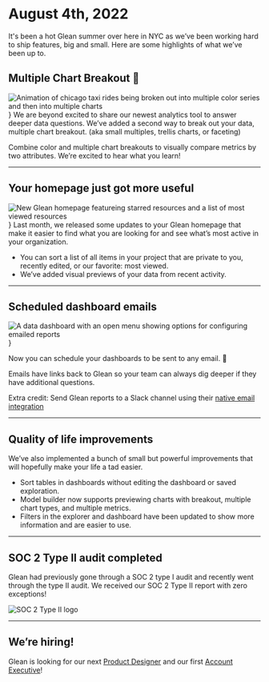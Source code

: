 # August 4th, 2022

It's been a hot Glean summer over here in NYC as we’ve been working hard to ship features, big and small. Here are some highlights of what we’ve been up to.

## Multiple Chart Breakout 🎉

<img
  src="/product_updates/220803_trellis.gif"
  alt="Animation of chicago taxi rides being broken out into multiple color series and then into multiple charts"
/>
} We are beyond excited to share our newest analytics tool to answer deeper data
questions. We’ve added a second way to break out your data, multiple chart breakout.
(aka small multiples, trellis charts, or faceting)

Combine color and multiple chart breakouts to visually compare metrics by two attributes. We’re excited to hear what you learn!

---

## Your homepage just got more useful

<img
  src="/product_updates/220803_homepage.png"
  alt="New Glean homepage featureing starred resources and a list of most viewed resources"
/>
} Last month, we released some updates to your Glean homepage that make it easier
to find what you are looking for and see what’s most active in your organization.

- You can sort a list of all items in your project that are private to you, recently edited, or our favorite: most viewed.
- We’ve added visual previews of your data from recent activity.

---

## Scheduled dashboard emails

<img
  src="/product_updates/220803_dashboard_reports.png"
  alt="A data dashboard with an open menu showing options for configuring emailed reports"
/>
}

Now you can schedule your dashboards to be sent to any email. 🥳

Emails have links back to Glean so your team can always dig deeper if they have additional questions.

Extra credit: Send Glean reports to a Slack channel using their [native email integration](https://nyc.us3.list-manage.com/track/click?u=6300d55bcba31646550d3c1e4&id=06a81c7c2b&e=454d9cfee6)

---

## Quality of life improvements

We’ve also implemented a bunch of small but powerful improvements that will hopefully make your life a tad easier.

- Sort tables in dashboards without editing the dashboard or saved exploration.
- Model builder now supports previewing charts with breakout, multiple chart types, and multiple metrics.
- Filters in the explorer and dashboard have been updated to show more information and are easier to use.

---

## SOC 2 Type II audit completed

Glean had previously gone through a SOC 2 type I audit and recently went through the type II audit. We received our SOC 2 Type II report with zero exceptions!

<img src="/product_updates/220803_soc2.png" alt="SOC 2 Type II logo" />

---

## We’re hiring!

Glean is looking for our next [Product Designer](https://glean.io/open-roles/product-designer) and our first [Account Executive](https://glean.io/open-roles/account-executive)!
